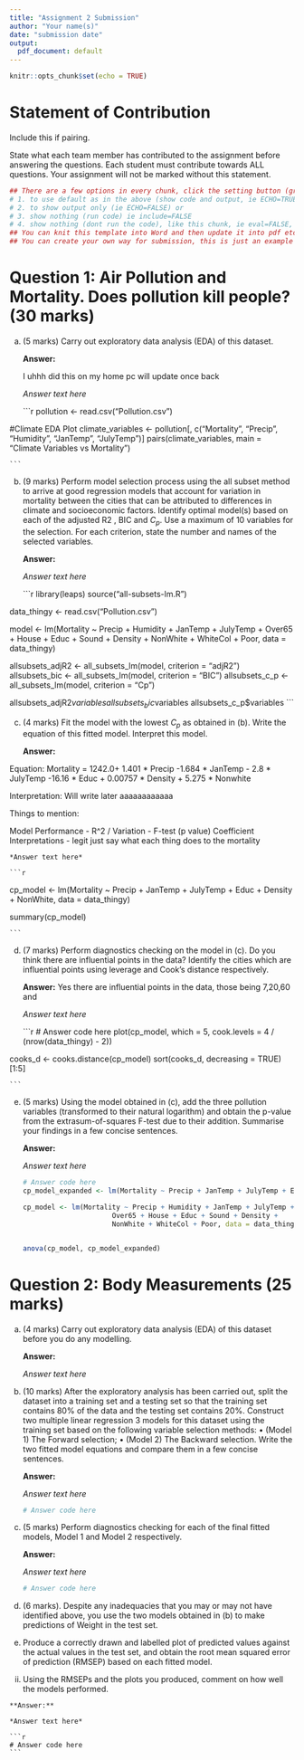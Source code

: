 ```yaml
---
title: "Assignment 2 Submission"
author: "Your name(s)"
date: "submission date"
output:
  pdf_document: default
---
```


```r
knitr::opts_chunk$set(echo = TRUE)
```

# Statement of Contribution

Include this if pairing.

State what each team member has contributed to the assignment before answering the questions. Each student must contribute towards ALL questions. Your assignment will not be marked without this statement.

```r
## There are a few options in every chunk, click the setting button (greyed) near the triangle:
# 1. to use default as in the above (show code and output, ie ECHO=TRUE) or 
# 2. to show output only (ie ECHO=FALSE) or
# 3. show nothing (run code) ie include=FALSE
# 4. show nothing (dont run the code), like this chunk, ie eval=FALSE, include=FALSE
## You can knit this template into Word and then update it into pdf etc..
## You can create your own way for submission, this is just an example if you are going to use Rmd.
```

# Question 1: Air Pollution and Mortality. Does pollution kill people? (30 marks)

(a) (5 marks) Carry out exploratory data analysis (EDA) of this dataset.

    **Answer:**
    
    I uhhh did this on my home pc will update once back

    *Answer text here*

    ```r
pollution <- read.csv("Pollution.csv")

#Climate EDA Plot
climate_variables <- pollution[, c("Mortality", "Precip", "Humidity", "JanTemp", "JulyTemp")]
pairs(climate_variables, main = "Climate Variables vs Mortality")




    ```

(b) (9 marks) Perform model selection process using the all subset method to arrive at good regression models that account for variation in mortality between the cities that can be attributed to differences in climate and socioeconomic factors. Identify optimal model(s) based on each of the adjusted R2 , BIC and $C_p$. Use a maximum of 10 variables for the selection. For each criterion, state the number and names of the selected variables.

    **Answer:**

    *Answer text here*

    ```r
library(leaps)
source("all-subsets-lm.R")
  
data_thingy <- read.csv("Pollution.csv")

model <- lm(Mortality ~ Precip + Humidity + JanTemp + JulyTemp + 
                          Over65 + House + Educ + Sound + Density +
                          NonWhite + WhiteCol + Poor,
            data = data_thingy)

allsubsets_adjR2 <- all_subsets_lm(model, criterion = "adjR2")
allsubsets_bic   <- all_subsets_lm(model, criterion = "BIC")
allsubsets_c_p   <- all_subsets_lm(model, criterion = "Cp")

allsubsets_adjR2$variables
allsubsets_bic$variables
allsubsets_c_p$variables
    ```
    

(c) (4 marks) Fit the model with the lowest $C_p$ as obtained in (b). Write the equation of this fitted model. Interpret this model.

    **Answer:**

Equation: Mortality = 1242.0+  1.401 * Precip -1.684 * JanTemp - 2.8 * JulyTemp -16.16 * Educ + 0.00757 * Density + 5.275 * Nonwhite

Interpretation: Will write later aaaaaaaaaaaa

Things to mention: 

  Model Performance
    - R^2 / Variation
    - F-test (p value)
  Coefficient Interpretations 
    - legit just say what each thing does to the mortality
    
    *Answer text here*

    ```r
cp_model <- lm(Mortality ~ Precip + JanTemp + JulyTemp + Educ + Density + NonWhite, data = data_thingy)
    
summary(cp_model)


    ```

(d) (7 marks) Perform diagnostics checking on the model in (c). Do you think there are influential points in the data? Identify the cities which are influential points using leverage and Cook’s distance respectively.

    **Answer:**
Yes there are influential points in the data, those being 7,20,60 and 

    *Answer text here*

    ```r
    # Answer code here
plot(cp_model, which = 5, cook.levels = 4 / (nrow(data_thingy) - 2))

cooks_d <- cooks.distance(cp_model)
sort(cooks_d, decreasing = TRUE)[1:5]

    ```

(e) (5 marks) Using the model obtained in (c), add the three pollution variables (transformed to their natural logarithm) and obtain the p-value from the extrasum-of-squares F-test due to their addition. Summarise your findings in a few concise sentences.

    **Answer:**

    *Answer text here*

    ```r
    # Answer code here
    cp_model_expanded <- lm(Mortality ~ Precip + JanTemp + JulyTemp + Educ + Density + NonWhite + log(HC) + log(NOX) +log(SO2), data = data_thingy)
    
    cp_model <- lm(Mortality ~ Precip + Humidity + JanTemp + JulyTemp + 
                          Over65 + House + Educ + Sound + Density +
                          NonWhite + WhiteCol + Poor, data = data_thingy)
    
    
    anova(cp_model, cp_model_expanded)
    
    ```

# Question 2: Body Measurements (25 marks)

(a) (4 marks) Carry out exploratory data analysis (EDA) of this dataset before you do any modelling.

    **Answer:**

    *Answer text here*

(b) (10 marks) After the exploratory analysis has been carried out, split the dataset into a training set and a testing set so that the training set contains 80% of the data and the testing set contains 20%. Construct two multiple linear regression 3 models for this dataset using the training set based on the following variable selection methods: • (Model 1) The Forward selection; • (Model 2) The Backward selection. Write the two fitted model equations and compare them in a few concise sentences.

    **Answer:**

    *Answer text here*

    ```r
    # Answer code here
    ```

(c) (5 marks) Perform diagnostics checking for each of the final fitted models, Model 1 and Model 2 respectively.

    **Answer:**

    *Answer text here*

    ```r
    # Answer code here
    ```

(d) (6 marks). Despite any inadequacies that you may or may not have identified above, you use the two models obtained in (b) to make predictions of Weight in the test set.

(e) Produce a correctly drawn and labelled plot of predicted values against the actual values in the test set, and obtain the root mean squared error of prediction (RMSEP) based on each fitted model.

<!-- -->

(ii) Using the RMSEPs and the plots you produced, comment on how well the models performed.

````         
**Answer:**

*Answer text here*

```r
# Answer code here
```
````
